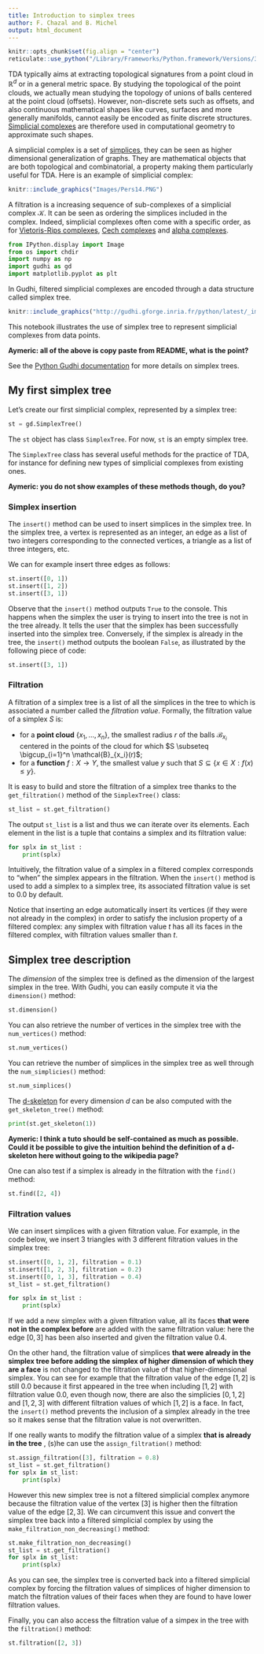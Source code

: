 ```yaml
---
title: Introduction to simplex trees
author: F. Chazal and B. Michel
output: html_document
---
```


```r
knitr::opts_chunk$set(fig.align = "center")
reticulate::use_python("/Library/Frameworks/Python.framework/Versions/3.7/bin/python3", required = TRUE)
```

TDA typically aims at extracting topological signatures from a point cloud in $\mathbb R^d$ or in a general metric space. By studying the topological of the point clouds, we actually mean studying the topology of unions of balls centered at the point cloud (offsets). However, non-discrete sets such as offsets, and also continuous mathematical shapes like curves, surfaces and more generally manifolds, cannot easily be encoded as finite discrete structures. [Simplicial complexes](https://en.wikipedia.org/wiki/Simplicial_complex) are therefore used in computational geometry to approximate such shapes.

A simplicial complex is a set of [simplices](https://en.wikipedia.org/wiki/Simplex), they can be seen as higher dimensional generalization of graphs. They are mathematical objects that are both topological and combinatorial, a property making them particularly useful for TDA. Here is an example of simplicial complex:

```r
knitr::include_graphics("Images/Pers14.PNG")
```
 
A filtration is a increasing sequence of sub-complexes of a simplicial complex $\mathcal{K}$. It can be seen as ordering the simplices included in the complex. Indeed, simplicial complexes often come with a specific order, as for [Vietoris-Rips complexes](https://en.wikipedia.org/wiki/Vietoris%E2%80%93Rips_complex), [Cech complexes](https://en.wikipedia.org/wiki/%C4%8Cech_complex) and [alpha complexes](https://en.wikipedia.org/wiki/Alpha_shape#Alpha_complex). 

```python
from IPython.display import Image
from os import chdir
import numpy as np
import gudhi as gd
import matplotlib.pyplot as plt
```

In Gudhi, filtered simplicial complexes are encoded through a data structure called simplex tree. 

```r
knitr::include_graphics("http://gudhi.gforge.inria.fr/python/latest/_images/Simplex_tree_representation.png")
```

This notebook illustrates the use of simplex tree to represent simplicial complexes from data points.

**Aymeric: all of the above is copy paste from README, what is the point?**

See the [Python Gudhi documentation](http://gudhi.gforge.inria.fr/python/latest/simplex_tree_ref.html#) for more details on simplex trees.

## My first simplex tree

Let's create our first simplicial complex, represented by a simplex tree:

```python
st = gd.SimplexTree()
```

The `st` object has class `SimplexTree`. For now, `st` is an empty simplex tree.

The `SimplexTree` class has several useful methods for the practice of TDA, for instance for defining new types of simplicial complexes from existing ones.

**Aymeric: you do not show examples of these methods though, do you?**

### Simplex insertion

The `insert()` method can be used to insert simplices in the simplex tree. In the simplex tree, a vertex is represented as an integer, an edge as a list of two integers corresponding to the connected vertices, a triangle as a list of three integers, etc.

We can for example insert three edges as follows:

```python
st.insert([0, 1])
st.insert([1, 2])
st.insert([3, 1])
```

Observe that the `insert()` method outputs `True` to the console. This happens when the simplex the user is trying to insert into the tree is not in the tree already. It tells the user that the simplex has been successfully inserted into the simplex tree. Conversely, if the simplex is already in the tree, the `insert()` method outputs the boolean `False`, as illustrated by the following piece of code:

```python
st.insert([3, 1])
```

### Filtration

A filtration of a simplex tree is a list of all the simplices in the tree to which is associated a number called the *filtration value*. Formally, the filtration value of a simplex $S$ is:

- for a **point cloud** $\{x_1, \dots, x_n\}$, the smallest radius $r$ of the balls $\mathcal{B}_{x_i}$ centered in the points of the cloud for which $S \subseteq \bigcup_{i=1}^n \mathcal{B}_{x_i}(r)$;
- for a **function** $f:X\to Y$, the smallest value $y$ such that $S \subseteq \{x \in X : f(x) \le y\}$.

It is easy to build and store the filtration of a simplex tree thanks to the `get_filtration()` method of the `SimplexTree()` class:

```python
st_list = st.get_filtration() 
```

The output `st_list` is a list and thus we can iterate over its elements. Each element in the list is a tuple that contains a simplex and its filtration value:

```python
for splx in st_list :
    print(splx)
```

Intuitively, the filtration value of a simplex in a filtered complex corresponds to "when" the simplex appears in the filtration. When the `insert()` method is used to add a simplex to a simplex tree, its associated filtration value is set to $0.0$ by default.

Notice that inserting an edge automatically insert its vertices (if they were not already in the complex) in order to satisfy the inclusion property of a filtered complex: any simplex with filtration value $t$ has all its faces in the filtered complex, with filtration values smaller than $t$.

## Simplex tree description

The *dimension* of the simplex tree is defined as the dimension of the largest simplex in the tree. With Gudhi, you can easily compute it via the `dimension()` method:

```python
st.dimension()
```

You can also retrieve the number of vertices in the simplex tree with the `num_vertices()` method:

```python
st.num_vertices()
```

You can retrieve the number of simplices in the simplex tree as well through the `num_simplicies()` method:

```python
st.num_simplices()
```

The [d-skeleton](https://en.wikipedia.org/wiki/N-skeleton) for every dimension $d$ can be also computed with the `get_skeleton_tree()` method:

```python
print(st.get_skeleton(1))
```

**Aymeric: I think a tuto should be self-contained as much as possible. Could it be possible to give the intuition behind the definition of a d-skeleton here without going to the wikipedia page?**

One can also test if a simplex is already in the filtration with the `find()` method:

```python
st.find([2, 4])
```

### Filtration values

We can insert simplices with a given filtration value. For example, in the code below, we insert $3$ triangles with $3$ different filtration values in the simplex tree:

```python
st.insert([0, 1, 2], filtration = 0.1)
st.insert([1, 2, 3], filtration = 0.2)
st.insert([0, 1, 3], filtration = 0.4)
st_list = st.get_filtration() 

for splx in st_list :
    print(splx)
```

If we add a new simplex with a given filtration value, all its faces **that were not in the complex before** are added with the same filtration value: here the edge $[0, 3]$ has been also inserted and given the filtration value $0.4$.

On the other hand, the filtration value of simplices **that were already in the simplex tree before adding the simplex of higher dimension of which they are a face** is not changed to the filtration value of that higher-dimensional simplex. You can see for example that the filtration value of the edge $[1, 2]$ is still $0.0$ because it first appeared in the tree when including $[1, 2]$ with filtration value $0.0$, even though now, there are also the simplicies $[0, 1, 2]$ and $[1, 2, 3]$ with different filtration values of which $[1, 2]$ is a face. In fact, the `insert()` method prevents the inclusion of a simplex already in the tree so it makes sense that the filtration value is not overwritten.

If one really wants to modify the filtration value of a simplex **that is already in the tree** , (s)he can use the `assign_filtration()` method:

```python
st.assign_filtration([3], filtration = 0.8)
st_list = st.get_filtration()
for splx in st_list:
    print(splx)
```

However this new simplex tree is not a filtered simplicial complex anymore because the filtration value of the vertex $[3]$ is higher then the filtration value of the edge $[2, 3]$. We can circumvent this issue and convert the simplex tree back into a filtered simplicial complex by using the `make_filtration_non_decreasing()` method:

```python
st.make_filtration_non_decreasing()
st_list = st.get_filtration()
for splx in st_list:
    print(splx)  
```

As you can see, the simplex tree is converted back into a filtered simplicial complex by forcing the filtration values of simplices of higher dimension to match the filtration values of their faces when they are found to have lower filtration values.

Finally, you can also access the filtration value of a simpex in the tree with the `filtration()` method:

```python
st.filtration([2, 3])
```
